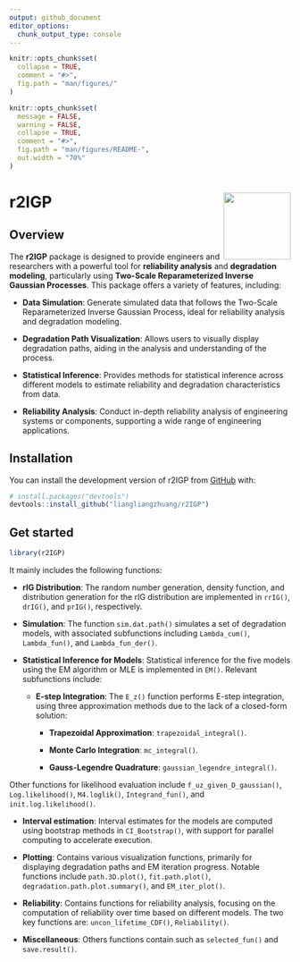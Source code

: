 ```yaml
---
output: github_document
editor_options: 
  chunk_output_type: console
---
```


```r
knitr::opts_chunk$set(
  collapse = TRUE,
  comment = "#>",
  fig.path = "man/figures/"
)
```

```r
knitr::opts_chunk$set(
  message = FALSE,
  warning = FALSE,
  collapse = TRUE,
  comment = "#>",
  fig.path = "man/figures/README-",
  out.width = "70%"
)
```

# r2IGP <img src='man/figures/logo.png' align="right" height="120" />


<!-- badges: start -->
<!-- [![R-CMD-check](https://github.com/liangliangzhuang/r2IGP/actions/workflows/R-CMD-check.yaml/badge.svg)](https://github.com/liangliangzhuang/r2IGP/actions/workflows/R-CMD-check.yaml) -->
<!-- [![Codecov test coverage](https://codecov.io/gh/liangliangzhuang/r2IGP/graph/badge.svg)](https://app.codecov.io/gh/liangliangzhuang/r2IGP) -->
<!-- badges: end -->

## Overview

The **r2IGP** package is designed to provide engineers and researchers with a powerful tool for **reliability analysis** and **degradation modeling**, particularly using **Two-Scale Reparameterized Inverse Gaussian Processes**. This package offers a variety of features, including:

- **Data Simulation**: Generate simulated data that follows the Two-Scale Reparameterized Inverse Gaussian Process, ideal for reliability analysis and degradation modeling. 

- **Degradation Path Visualization**: Allows users to visually display degradation paths, aiding in the analysis and understanding of the process.

- **Statistical Inference**: Provides methods for statistical inference across different models to estimate reliability and degradation characteristics from data.

- **Reliability Analysis**: Conduct in-depth reliability analysis of engineering systems or components, supporting a wide range of engineering applications.


## Installation

You can install the development version of r2IGP from [GitHub](https://github.com/) with:

```r
# install.packages("devtools")
devtools::install_github("liangliangzhuang/r2IGP")
```

## Get started 

```r
library(r2IGP)
```

It mainly includes the following functions:

- **rIG Distribution**: The random number generation, density function, and distribution generation for the rIG distribution are implemented in `rrIG()`, `drIG()`, and `prIG()`, respectively.  

- **Simulation**: The function `sim.dat.path()` simulates a set of degradation models, with associated subfunctions including `Lambda_cum()`, `Lambda_fun()`, and `Lambda_fun_der()`.  

- **Statistical Inference for Models**: Statistical inference for the five models using the EM algorithm or MLE is implemented in `EM()`. Relevant subfunctions include:  
  
   - **E-step Integration**: The `E_z()` function performs E-step integration, using three approximation methods due to the lack of a closed-form solution:  
    
        - **Trapezoidal Approximation**: `trapezoidal_integral()`.
       
        - **Monte Carlo Integration**: `mc_integral()`.
     
        - **Gauss-Legendre Quadrature**: `gaussian_legendre_integral()`. 

Other functions for likelihood evaluation include `f_uz_given_D_gaussian()`, `Log.likelihood()`, `M4.loglik()`, `Integrand_fun()`, and `init.log.likelihood()`.  

- **Interval estimation**: Interval estimates for the models are computed using bootstrap methods in `CI_Bootstrap()`, with support for parallel computing to accelerate execution.

- **Plotting**: Contains various visualization functions, primarily for displaying degradation paths and EM iteration progress. Notable functions include `path.3D.plot()`, `fit.path.plot()`, `degradation.path.plot.summary()`, and `EM_iter_plot()`.  

- **Reliability**: Contains functions for reliability analysis, focusing on the computation of reliability over time based on different models. The two key functions are: `uncon_lifetime_CDF()`, `Reliability()`.

- **Miscellaneous**: Others functions contain such as `selected_fun()` and `save.result()`.


<!-- ## Articles -->

<!-- [Simulation data analysis](https://liangliangzhuang.github.io/r2IGP/docs/articles/Simulation-data-analysis.html) -->




